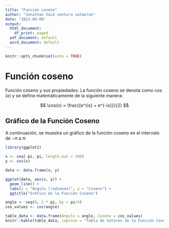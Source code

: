 ```yaml
---
title: "Función coseno"
author: "Jonathan Said ventura salmeron"
date: "2023-09-09"
output:
  html_document:
    df_print: paged
  pdf_document: default
  word_document: default
---
```


```r
knitr::opts_chunk$set(echo = TRUE)
```

# Función coseno

Función coseno y sus propiedades. La función coseno se denota como $\cos(x)$ y se define matemáticamente de la siguiente manera:

$$
\cos(x) = \frac{{e^{ix} + e^{-ix}}}{2}
$$

## Gráfico de la Función Coseno

A continuación, se muestra un gráfico de la función coseno en el intervalo de $-\pi$ a $\pi$:

```r
library(ggplot2)

x <- seq(-pi, pi, length.out = 100)
y <- cos(x)

data <- data.frame(x, y)

ggplot(data, aes(x, y)) +
  geom_line() +
  labs(x = "Ángulo (radianes)", y = "Coseno") +
  ggtitle("Gráfico de la Función Coseno")
```
```r
angle <- seq(0, 2 * pi, by = pi/4)
cos_values <- cos(angle)

table_data <- data.frame(Angulo = angle, Coseno = cos_values)
knitr::kable(table_data, caption = "Tabla de Valores de la Función Coseno")
```





